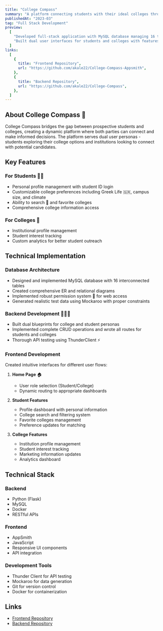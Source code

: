 ```yaml
---
title: "College Compass"
summary: "A platform connecting students with their ideal colleges through personalized matching"
publishedAt: "2023-03"
tag: "Full Stack Development"
preview:
  [
    "Developed full-stack application with MySQL database managing 16 tables and comprehensive API endpoints",
    "Built dual user interfaces for students and colleges with features for preferences, favorites, and profile management",
  ]
links:
  [
    {
      title: "Frontend Repository",
      url: "https://github.com/akale22/College-Compass-Appsmith",
    },
    {
      title: "Backend Repository",
      url: "https://github.com/akale22/College-Compass",
    },
  ]
---
```


## About College Compass 🧭

College Compass bridges the gap between prospective students and colleges, creating a dynamic platform where both parties can connect and make informed decisions. The platform serves dual user personas - students exploring their college options and institutions looking to connect with potential candidates.

## Key Features

### For Students 👨‍🎓

- Personal profile management with student ID login
- Customizable college preferences including Greek Life 🇬🇷, campus size, and climate
- Ability to search 🔎 and favorite colleges
- Comprehensive college information access

### For Colleges 🏫

- Institutional profile management
- Student interest tracking
- Custom analytics for better student outreach

## Technical Implementation

### Database Architecture

- Designed and implemented MySQL database with 16 interconnected tables
- Created comprehensive ER and relational diagrams
- Implemented robust permission system 🔐 for web access
- Generated realistic test data using Mockaroo with proper constraints

### Backend Development 👨🏽‍💻

- Built dual blueprints for college and student personas
- Implemented complete CRUD operations and wrote all routes for students and colleges
- Thorough API testing using ThunderClient ⚡️

### Frontend Development

Created intuitive interfaces for different user flows:

1. **Home Page** 🏠

   - User role selection (Student/College)
   - Dynamic routing to appropriate dashboards

2. **Student Features**

   - Profile dashboard with personal information
   - College search and filtering system
   - Favorite colleges management
   - Preference updates for matching

3. **College Features**
   - Institution profile management
   - Student interest tracking
   - Marketing information updates
   - Analytics dashboard

## Technical Stack

### Backend

- Python (Flask)
- MySQL
- Docker
- RESTful APIs

### Frontend

- AppSmith
- JavaScript
- Responsive UI components
- API integration

### Development Tools

- Thunder Client for API testing
- Mockaroo for data generation
- Git for version control
- Docker for containerization

## Links

- [Frontend Repository](https://github.com/akale22/College-Compass-Appsmith)
- [Backend Repository](https://github.com/akale22/College-Compass)
